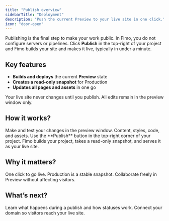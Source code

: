```yaml
---
title: "Publish overview"
sidebarTitle: "Deployment"
description: "Push the current Preview to your live site in one click."
icon: "door-open"
---
```


Publishing is the final step to make your work public. In Fimo, you do not configure servers or pipelines. Click **Publish** in the top-right of your project and Fimo builds your site and makes it live, typically in under a minute.

## Key features

- **Builds and deploys** the current **Preview** state  
- **Creates a read-only snapshot** for Production  
- **Updates all pages and assets** in one go

<Note>
Your live site never changes until you publish. All edits remain in the preview window only.
</Note>

## How it works?

<Steps>
  <Step title="Review in Preview">
    Make and test your changes in the preview window. Content, styles, code, and assets.
  </Step>
  <Step title="Click Publish">
    Use the **Publish** button in the top-right corner of your project.
  </Step>
  <Step title="Fimo deploys">
    Fimo builds your project, takes a read-only snapshot, and serves it as your live site.
  </Step>
</Steps>

## Why it matters?

<Columns cols={2}>
  <Card title="Simple and safe" icon="check">
    One click to go live. Production is a stable snapshot.
  </Card>
  <Card title="Team-friendly" icon="users">
    Collaborate freely in Preview without affecting visitors.
  </Card>
</Columns>

## What’s next?

<Columns cols={2}>
  <Card
    title="Deployment details"
    icon="server"
    href="/publish/deployment"
  >
    Learn what happens during a publish and how statuses work.
  </Card>
  <Card
    title="Custom domains"
    icon="globe"
    href="/publish/custom-domains"
  >
    Connect your domain so visitors reach your live site.
  </Card>
</Columns>
